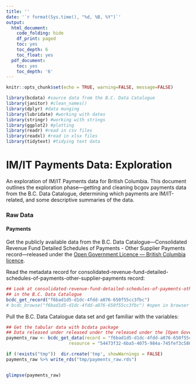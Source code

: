 ```yaml
---
title: ''
date: '`r format(Sys.time(), "%d, %B, %Y")`'
output:
  html_document:
    code_folding: hide
    df_print: paged
    toc: yes
    toc_depth: 6
    toc_float: yes
  pdf_document:
    toc: yes
    toc_depth: '6'
---
```


<!--
Copyright 2019 Province of British Columbia

Licensed under the Apache License, Version 2.0 (the "License");
you may not use this file except in compliance with the License.
You may obtain a copy of the License at

http://www.apache.org/licenses/LICENSE-2.0

Unless required by applicable law or agreed to in writing, software distributed under the License is distributed on an "AS IS" BASIS,
WITHOUT WARRANTIES OR CONDITIONS OF ANY KIND, either express or implied.
See the License for the specific language governing permissions and limitations under the License.
-->


```r
knitr::opts_chunk$set(echo = TRUE, warning=FALSE, message=FALSE)

library(bcdata) #source data from the B.C. Data Catalogue
library(janitor) #clean_names()
library(dplyr) #data munging
library(lubridate) #working with dates
library(stringr) #working with strings
library(ggplot2) #plotting
library(readr) #read in csv files
library(readxl) #read in xlsx files
library(tidytext) #tidying text data
```

# IM/IT Payments Data: Exploration

An exploration of IM/IT Payments data for British Columbia. This document outlines the exploration phase---getting and cleaning bcgov payments data from the B.C. Data Catalogue, determining which payments are IM/IT-related, and some descriptive summaries of the data.


### Raw Data

#### Payments

Get the publicly available data from the B.C. Data Catalogue---Consolidated Revenue Fund Detailed Schedules of Payments - Other Supplier Payments record---released under the [Open Government Licence &mdash; British Columbia licence](https://www2.gov.bc.ca/gov/content?id=A519A56BC2BF44E4A008B33FCF527F61).

Read the metadata record for consolidated-revenue-fund-detailed-schedules-of-payments-other-supplier-payments record:

```r
## Look at consolidated-revenue-fund-detailed-schedules-of-payments-other-supplier-payments record 
## in the B.C. Data Catalogue
bcdc_get_record("f6bad1d5-d1dc-4fdd-a076-650f55cc3fbc")
# bcdc_browse("f6bad1d5-d1dc-4fdd-a076-650f55cc3fbc") #open in browser
```

Pull the B.C. Data Catalogue data set and get familiar with the variables:

```r
## Get the tabular data with bcdata package
## Data released under released under the released under the [Open Government Licence - British Columbia licence](https://www2.gov.bc.ca/gov/content?id=A519A56BC2BF44E4A008B33FCF527F61).
payments_raw <- bcdc_get_data(record = "f6bad1d5-d1dc-4fdd-a076-650f55cc3fbc",
                        resource = "54473f32-6ba5-4075-984a-745fef3c5806")

if (!exists("tmp"))  dir.create('tmp', showWarnings = FALSE)
payments_raw %>% write_rds("tmp/payments_raw.rds")


glimpse(payments_raw)
```



